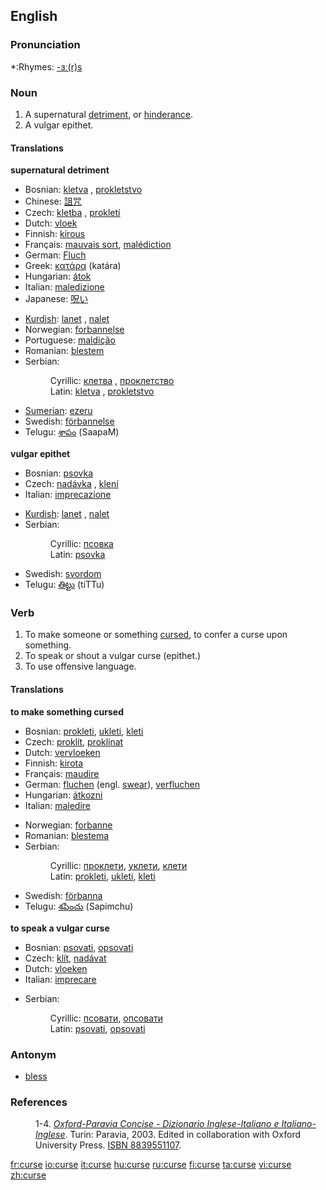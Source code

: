 ==English==

===Pronunciation===
*:Rhymes: [[Rhymes:English:-ɜː(r)s|-ɜː(r)s]]

===Noun===
{{en-noun}}

# A supernatural [[detriment]], or [[hinderance]].
# A vulgar epithet.

====Translations====
'''supernatural detriment'''
{{top}}
*Bosnian: [[kletva#Bosnian|kletva]] {{f}}, [[pokletstvo#Bosnian|prokletstvo]] {{n}}
*Chinese: [[詛咒]]
*Czech: [[kletba]] {{f}}, [[prokletí]] {{n}}
*Dutch: [[vloek]] {{m}}
*Finnish: [[kirous]]
*Français: [[mauvais sort]], [[malédiction]]
*German: [[Fluch]] {{m}}
*Greek: [[κατάρα]] (katára)
*Hungarian: [[átok]]
*Italian: [[maledizione]] {{m}} {{ref|1}}
*Japanese: [[呪い]]
{{mid}}
*[[Kurdish]]: [[lanet]] {{f}}, [[nalet]] {{f}}
*Norwegian: [[forbannelse]]
*Portuguese: [[maldição]]
*Romanian: [[blestem]] {{n}}
*Serbian:
*:Cyrillic: [[клетва#Serbian|клетва]] {{f}}, [[проклетство#Serbian|проклетство]] {{n}}
*:Latin: [[kletva#Serbian|kletva]] {{f}}, [[prokletstvo#Serbian|prokletstvo]] {{n}}
*[[Sumerian]]: [[ezeru]]
*Swedish: [[förbannelse]] {{c}}
*Telugu: [[శాపం]] (SaapaM)
{{bottom}}

'''vulgar epithet'''
{{top}}
*Bosnian: [[psovka#Bosnian|psovka]] {{f}}
*Czech: [[nadávka]] {{f}}, [[klení]] {{n}}
*Italian: [[imprecazione]] {{f}} {{ref|2}}
{{mid}}
*[[Kurdish]]: [[lanet]] {{f}}, [[nalet]] {{f}}
*Serbian:
*:Cyrillic: [[псовка#Serbian|псовка]] {{f}}
*:Latin: [[psovka#Serbian|psovka]] {{f}}
*Swedish: [[svordom]] {{c}}
*Telugu: [[తిట్టు]] (tiTTu)
{{bottom}}

===Verb===
{{en-verb|curs|ing}}

# To make someone or something [[cursed]], to confer a curse upon something.
# To speak or shout a vulgar curse (epithet.)
# To use offensive language.

====Translations====
'''to make something cursed'''
{{top}}
*Bosnian: [[prokleti#Bosnian|prokleti]], [[ukleti#Bosnian|ukleti]], [[kleti#Bosnian|kleti]]
*Czech: [[proklít]], [[proklínat]]
*Dutch: [[vervloeken]]
*Finnish: [[kirota]]
*Français: [[maudire]]
*German: [[fluchen]] (engl. [[swear]]), [[verfluchen]]
*Hungarian: [[átkozni]]
*Italian: [[maledire]] {{ref|3}}
{{mid}}
*Norwegian: [[forbanne]]
*Romanian: [[blestema]]
*Serbian:
*:Cyrillic: [[проклети#Serbian|проклети]], [[уклети#Serbian|уклети]], [[клети#Serbian|клети]]
*:Latin: [[prokleti#Serbian|prokleti]], [[ukleti#Serbian|ukleti]], [[kleti#Serbian|kleti]]
*Swedish: [[förbanna]]
*Telugu: [[శపించు]] (Sapimchu)
{{bottom}}

'''to speak a vulgar curse'''
{{top}}
*Bosnian: [[psovati#Bosnian|psovati]], [[opsovati#Bosnian|opsovati]]
*Czech: [[klít]], [[nadávat]]
*Dutch: [[vloeken]]
*Italian: [[imprecare]] {{ref|4}}
{{mid}}
*Serbian:
*:Cyrillic: [[псовати#Serbian|псовати]], [[опсовати#Serbian|опсовати]]
*:Latin: [[psovati#Serbian|psovati]], [[opsovati#Serbian|opsovati]]
{{bottom}}

===Antonym===
*[[bless]]

===References===
: 1-4. {{note|1}}{{note|2}}{{note|3}}{{note|4}} ''[http://www.oxfordparavia.it/ Oxford-Paravia Concise - Dizionario Inglese-Italiano e Italiano-Inglese]''. Turin: Paravia, 2003. Edited in collaboration with Oxford University Press. [[W:Wikipedia:book sources| ISBN 8839551107]].

[[fr:curse]]
[[io:curse]]
[[it:curse]]
[[hu:curse]]
[[ru:curse]]
[[fi:curse]]
[[ta:curse]]
[[vi:curse]]
[[zh:curse]]